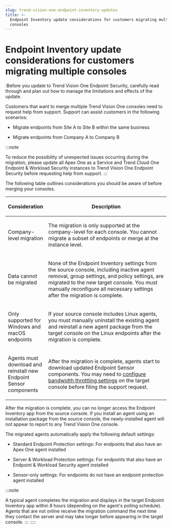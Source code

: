 ```yaml
---
slug: trend-vision-one-endpoint-inventory-updates
title: >-
  Endpoint Inventory update considerations for customers migrating multiple
  consoles
---
```

# Endpoint Inventory update considerations for customers migrating multiple consoles

:Before you update to Trend Vision One Endpoint Security, carefully read through and plan out how to manage the limitations and effects of the update.

Customers that want to merge multiple Trend Vision One consoles need to request help from support. Support can assist customers in the following scenarios:

- Migrate endpoints from Site A to Site B within the same business

- Migrate endpoints from Company A to Company B

:::note

To reduce the possibility of unexpected issues occurring during the migration, please update all Apex One as a Service and Trend Cloud One Endpoint & Workload Security instances to Trend Vision One Endpoint Security before requesting help from support.
:::

The following table outlines considerations you should be aware of before merging your consoles.

<table>
<colgroup>
<col style="width: 25%" />
<col style="width: 75%" />
</colgroup>
<thead>
<tr>
<th><p>Consideration</p></th>
<th><p>Description</p></th>
</tr>
</thead>
<tbody>
<tr>
<td><p>Company-level migration</p></td>
<td><p>The migration is only supported at the company-level for each console. You cannot migrate a subset of endpoints or merge at the instance level.</p></td>
</tr>
<tr>
<td><p>Data cannot be migrated</p></td>
<td><p>None of the Endpoint Inventory settings from the source console, including inactive agent removal, group settings, and policy settings, are migrated to the new target console. You must manually reconfigure all necessary settings after the migration is complete.</p></td>
</tr>
<tr>
<td><p>Only supported for Windows and macOS endpoints</p></td>
<td><p>If your source console includes Linux agents, you must manually uninstall the existing agent and reinstall a new agent package from the target console on the Linux endpoints after the migration is complete.</p></td>
</tr>
<tr>
<td><p>Agents must download and reinstall new Endpoint Sensor components</p></td>
<td><p>After the migration is complete, agents start to download updated Endpoint Sensor components. You may need to <a href="trend-vision-one-sensor-settings">configure bandwidth throttling settings</a> on the target console before filing the support request.</p></td>
</tr>
</tbody>
</table>

After the migration is complete, you can no longer access the Endpoint Inventory app from the source console. If you install an agent using an installation package from the source console, the newly-installed agent will not appear to report to any Trend Vision One console.

The migrated agents automatically apply the following default settings:

- Standard Endpoint Protection settings: For endpoints that also have an Apex One agent installed

- Server & Workload Protection settings: For endpoints that also have an Endpoint & Workload Security agent installed

- Sensor-only settings: For endpoints do not have an endpoint protection agent installed

:::note

A typical agent completes the migration and displays in the target Endpoint Inventory app within 8 hours (depending on the agent's polling schedule). Agents that are not online receive the migration command the next time they contact the server and may take longer before appearing in the target console.
:::
:::::
